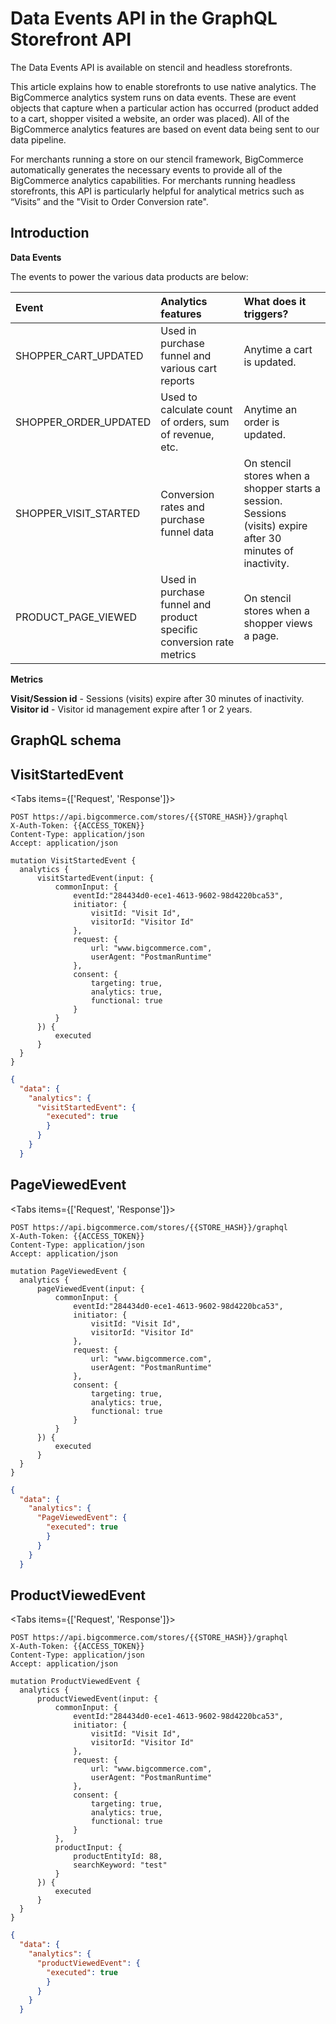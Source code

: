 # Data Events API in the GraphQL Storefront API

<Callout type="info">
The Data Events API is available on stencil and headless storefronts.
</Callout>

This article explains how to enable storefronts to use native analytics. The BigCommerce analytics system runs on data events. These are event objects that capture when a particular action has occurred (product added to a cart, shopper visited a website, an order was placed). All of the BigCommerce analytics features are based on event data being sent to our data pipeline.

For merchants running a store on our stencil framework, BigCommerce automatically generates the necessary events to provide all of the BigCommerce analytics capabilities. For merchants running headless storefronts, this API is particularly helpful for analytical metrics such as “Visits” and the "Visit to Order Conversion rate".


## Introduction

**Data Events**

The events to power the various data products are below:

| Event   | Analytics features | What does it triggers? |
|:--------|:-----------|:----------|
| SHOPPER_CART_UPDATED | Used in purchase funnel and various cart reports | Anytime a cart is updated. | 
| SHOPPER_ORDER_UPDATED | Used to calculate count of orders, sum of revenue, etc.  | Anytime an order is updated. |
| SHOPPER_VISIT_STARTED | Conversion rates and purchase funnel data  | On stencil stores when a shopper starts a session. Sessions (visits) expire after 30 minutes of inactivity. |
| PRODUCT_PAGE_VIEWED | Used in purchase funnel and product specific conversion rate metrics  | On stencil stores when a shopper views a page.  | 

**Metrics**

**Visit/Session id** - Sessions (visits) expire after 30 minutes of inactivity.
**Visitor id** - Visitor id management expire after 1 or 2 years.

## GraphQL schema

## VisitStartedEvent

<Tabs items={['Request', 'Response']}>
  <Tab>

  ```http filename="Example query: VisitStartedEvent" showLineNumbers copy
  POST https://api.bigcommerce.com/stores/{{STORE_HASH}}/graphql
  X-Auth-Token: {{ACCESS_TOKEN}}
  Content-Type: application/json
  Accept: application/json

  mutation VisitStartedEvent {
    analytics {
        visitStartedEvent(input: {
            commonInput: {
                eventId:"284434d0-ece1-4613-9602-98d4220bca53",
                initiator: {
                    visitId: "Visit Id",
                    visitorId: "Visitor Id"
                },
                request: {
                    url: "www.bigcommerce.com",
                    userAgent: "PostmanRuntime"
                },
                consent: {
                    targeting: true,
                    analytics: true,
                    functional: true
                }
            }
        }) {
            executed
        }
    }
}
  ```
  </Tab>
  <Tab>

  ```json filename="Example query: Get data layer enabled flag" showLineNumbers copy
  {
    "data": {
      "analytics": {
        "visitStartedEvent": {
          "executed": true
          }
        }
      }
    }
  ```
  </Tab>
</Tabs>

## PageViewedEvent

<Tabs items={['Request', 'Response']}>
  <Tab>

  ```http filename="Example query: PageViewedEvent" showLineNumbers copy
  POST https://api.bigcommerce.com/stores/{{STORE_HASH}}/graphql
  X-Auth-Token: {{ACCESS_TOKEN}}
  Content-Type: application/json
  Accept: application/json

  mutation PageViewedEvent {
    analytics {
        pageViewedEvent(input: {
            commonInput: {
                eventId:"284434d0-ece1-4613-9602-98d4220bca53",
                initiator: {
                    visitId: "Visit Id",
                    visitorId: "Visitor Id"
                },
                request: {
                    url: "www.bigcommerce.com",
                    userAgent: "PostmanRuntime"
                },
                consent: {
                    targeting: true,
                    analytics: true,
                    functional: true
                }
            }
        }) {
            executed
        }
    }
}
  ```
  </Tab>
  <Tab>

  ```json filename="Example query: PageViewedEvent" showLineNumbers copy
  {
    "data": {
      "analytics": {
        "PageViewedEvent": {
          "executed": true
          }
        }
      }
    }
  ```
  </Tab>
</Tabs>


## ProductViewedEvent

<Tabs items={['Request', 'Response']}>
  <Tab>

  ```http filename="Example query: ProductViewedEvent" showLineNumbers copy
  POST https://api.bigcommerce.com/stores/{{STORE_HASH}}/graphql
  X-Auth-Token: {{ACCESS_TOKEN}}
  Content-Type: application/json
  Accept: application/json

  mutation ProductViewedEvent {
    analytics {
        productViewedEvent(input: {
            commonInput: {
                eventId:"284434d0-ece1-4613-9602-98d4220bca53",
                initiator: {
                    visitId: "Visit Id",
                    visitorId: "Visitor Id"
                },
                request: {
                    url: "www.bigcommerce.com",
                    userAgent: "PostmanRuntime"
                },
                consent: {
                    targeting: true,
                    analytics: true,
                    functional: true
                }
            },
            productInput: {
                productEntityId: 88,
                searchKeyword: "test"
            }
        }) {
            executed
        }
    }
}
  ```
  </Tab>
  <Tab>

  ```json filename="Example query: ProductViewedEvent" showLineNumbers copy
  {
    "data": {
      "analytics": {
        "productViewedEvent": {
          "executed": true
          }
        }
      }
    }
  ```
  </Tab>
</Tabs>
